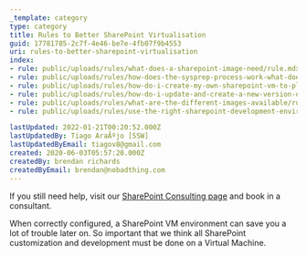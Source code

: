 ```yaml
---
_template: category
type: category
title: Rules to Better SharePoint Virtualisation
guid: 17781785-2c7f-4e46-be7e-4fb07f9b4553
uri: rules-to-better-sharepoint-virtualisation
index:
- rule: public/uploads/rules/what-does-a-sharepoint-image-need/rule.mdx
- rule: public/uploads/rules/how-does-the-sysprep-process-work-what-does-the-scripts-do-why-is-this-process-so-complicated/rule.mdx
- rule: public/uploads/rules/how-do-i-create-my-own-sharepoint-vm-to-play-with/rule.mdx
- rule: public/uploads/rules/how-do-i-update-and-create-a-new-version-of-the-sysprep-vm/rule.mdx
- rule: public/uploads/rules/what-are-the-different-images-available/rule.mdx
- rule: public/uploads/rules/use-the-right-sharepoint-development-environment/rule.mdx

lastUpdated: 2022-01-21T00:20:52.000Z
lastUpdatedBy: Tiago AraÃºjo [SSW]
lastUpdatedByEmail: tiagov8@gmail.com
created: 2020-06-03T05:57:20.000Z
createdBy: brendan richards
createdByEmail: brendan@nobadthing.com
---
```


If you still need help, visit our [SharePoint Consulting page](https://www.ssw.com.au/ssw/Consulting/SharePoint.aspx) and book in a consultant.

When correctly configured, a SharePoint VM environment can save you a lot of trouble later on. So important that we think all SharePoint customization and development must be done on a Virtual Machine.
